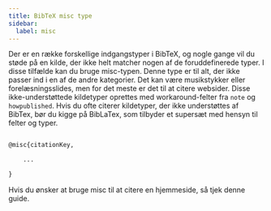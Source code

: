 ```yaml
---
title: BibTeX misc type
sidebar:
  label: misc
---
```



Der er en række forskellige indgangstyper i BibTeX, og nogle gange vil du støde på en kilde, der ikke helt matcher nogen af de foruddefinerede typer. I disse tilfælde kan du bruge misc-typen. Denne type er til alt, der ikke passer ind i en af de andre kategorier. Det kan være musikstykker eller forelæsningsslides, men for det meste er det til at citere websider. Disse ikke-understøttede kildetyper oprettes med workaround-felter fra `note` og `howpublished`. Hvis du ofte citerer kildetyper, der ikke understøttes af BibTex, bør du kigge på BibLaTex, som tilbyder et supersæt med hensyn til felter og typer.

<CiteDrive/>

```latex

@misc{citationKey,

	...

}

```

Hvis du ønsker at bruge misc til at citere en hjemmeside, så tjek denne guide. 
